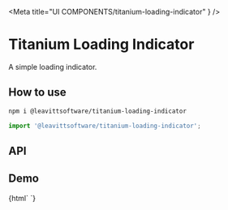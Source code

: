 

<Meta
  title="UI COMPONENTS/titanium-loading-indicator" }
/>

# Titanium Loading Indicator

A simple loading indicator.

## How to use

```bash
npm i @leavittsoftware/titanium-loading-indicator
```

```js
import '@leavittsoftware/titanium-loading-indicator';
```

## API

<ArgsTable of="titanium-loading-indicator" />

## Demo

<Canvas withToolbar>
  <Story name="Docs">{html` <titanium-loading-indicator one></titanium-loading-indicator> `}</Story>
</Canvas>
